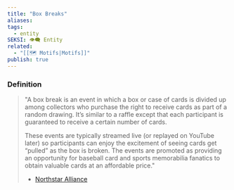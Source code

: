 ```yaml
---
title: "Box Breaks"
aliases: 
tags:
  - entity
SEKSI: 👁️‍🗨️ Entity
related:
  - "[[🗺️ Motifs|Motifs]]"
publish: true
---
```

### Definition
> "A box break is an event in which a box or case of cards is divided up among collectors who purchase the right to receive cards as part of a random drawing. It’s similar to a raffle except that each participant is guaranteed to receive a certain number of cards.
> 
> These events are typically streamed live (or replayed on YouTube later) so participants can enjoy the excitement of seeing cards get “pulled” as the box is broken. The events are promoted as providing an opportunity for baseball card and sports memorabilia fanatics to obtain valuable cards at an affordable price."
> - [Northstar Alliance](https://www.northstarpg.org/sports-betting/what-is-box-breaking/)
